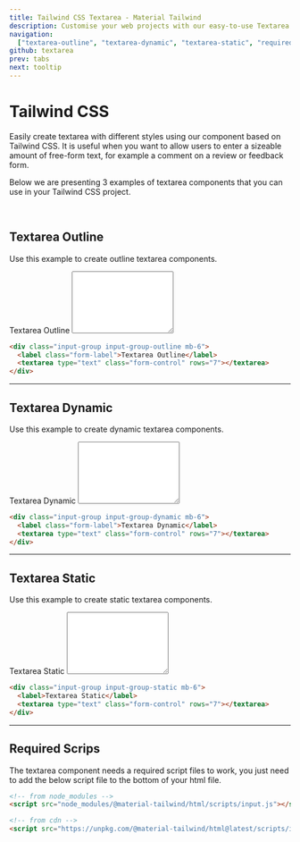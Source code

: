 ```yaml
---
title: Tailwind CSS Textarea - Material Tailwind
description: Customise your web projects with our easy-to-use Textarea component for Tailwind CSS using Material Design guidelines.
navigation:
  ["textarea-outline", "textarea-dynamic", "textarea-static", "required-script"]
github: textarea
prev: tabs
next: tooltip
---
```


# Tailwind CSS

Easily create textarea with different styles using our component based on Tailwind CSS. It is useful when you want to allow users to enter a sizeable amount of free-form text, for example a comment on a review or feedback form.

Below we are presenting 3 examples of textarea components that you can use in your Tailwind CSS project.

<br />

## Textarea Outline

Use this example to create outline textarea components.

<ComponentDemo id="textarea-outline">
  <div className="input-group input-group-outline mb-6">
    <label className="form-label">Textarea Outline</label>
    <textarea type="text" className="form-control" rows="7"></textarea>
  </div>
</ComponentDemo>

```html
<div class="input-group input-group-outline mb-6">
  <label class="form-label">Textarea Outline</label>
  <textarea type="text" class="form-control" rows="7"></textarea>
</div>
```

---

## Textarea Dynamic

Use this example to create dynamic textarea components.

<ComponentDemo id="textarea-dynamic">
  <div className="input-group input-group-dynamic mb-6">
    <label className="form-label">Textarea Dynamic</label>
    <textarea type="text" className="form-control" rows="7"></textarea>
  </div>
</ComponentDemo>

```html
<div class="input-group input-group-dynamic mb-6">
  <label class="form-label">Textarea Dynamic</label>
  <textarea type="text" class="form-control" rows="7"></textarea>
</div>
```

---

## Textarea Static

Use this example to create static textarea components.

<ComponentDemo id="textarea-static">
  <div className="input-group input-group-static mb-6">
    <label>Textarea Static</label>
    <textarea type="text" className="form-control" rows="7"></textarea>
  </div>
</ComponentDemo>

```html
<div class="input-group input-group-static mb-6">
  <label>Textarea Static</label>
  <textarea type="text" class="form-control" rows="7"></textarea>
</div>
```

---

## Required Scrips

<span id="required-script" className="scroll-mt-56" />

The textarea component needs a required script files to work, you just need to add the below script file to the bottom of your html file.

```html
<!-- from node_modules -->
<script src="node_modules/@material-tailwind/html/scripts/input.js"></script>

<!-- from cdn -->
<script src="https://unpkg.com/@material-tailwind/html@latest/scripts/input.js"></script>
```
